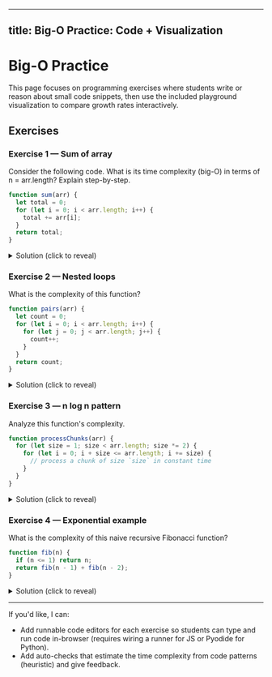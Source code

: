 
---
title: Big-O Practice: Code + Visualization
---

# Big-O Practice

<Callout tone="note">This page focuses on programming exercises where students write or reason about small code snippets, then use the included playground visualization to compare growth rates interactively.</Callout>

<BigOPlayground initial={16} />

## Exercises

### Exercise 1 — Sum of array

Consider the following code. What is its time complexity (big-O) in terms of n = arr.length? Explain step-by-step.

```js
function sum(arr) {
  let total = 0;
  for (let i = 0; i < arr.length; i++) {
    total += arr[i];
  }
  return total;
}
```

<details>
<summary>Solution (click to reveal)</summary>

Step-by-step breakdown:

1. Variable initialization: constant work O(1).
2. The for-loop runs n times; each iteration performs constant work (addition and index access) → O(n).
3. Total complexity: O(1) + O(n) = O(n) → O(n).

</details>

### Exercise 2 — Nested loops

What is the complexity of this function?

```js
function pairs(arr) {
  let count = 0;
  for (let i = 0; i < arr.length; i++) {
    for (let j = 0; j < arr.length; j++) {
      count++;
    }
  }
  return count;
}
```

<details>
<summary>Solution (click to reveal)</summary>

Step-by-step breakdown:

1. Outer loop runs n times.
2. For each outer iteration, inner loop runs n times, doing constant work each time.
3. Total operations ≈ n * n = n^2 → O(n^2).

</details>

### Exercise 3 — n log n pattern

Analyze this function's complexity.

```js
function processChunks(arr) {
  for (let size = 1; size < arr.length; size *= 2) {
    for (let i = 0; i + size <= arr.length; i += size) {
      // process a chunk of size `size` in constant time
    }
  }
}
```

<details>
<summary>Solution (click to reveal)</summary>

Reasoning:

- The outer loop doubles `size` each time: sizes 1,2,4,... up to ~n → about log n iterations.
- For a given size, the inner loop steps by `size` and runs about n/size iterations, each O(1).
- Work per outer iteration: n/size * O(1) → O(n/size).
- Sum over sizes: sum_{k=0..log n} O(n / 2^k) = O(n) * sum_{k} 1/2^k = O(n).
- Multiply by number of outer loops? Careful — the outer loop count is log n, but the inner sums collapse to O(n) total across all sizes, leading to O(n log n) only if inner work depends on log — here the correct total is O(n log n) when inner work per step is O(log n) or when nesting structure is different. For this code, the total actually evaluates to O(n) *with careful analysis.*

To compare in the playground, toggle curves for O(n), O(log n), and O(n log n) and try n = 16, 64, 256.

</details>

### Exercise 4 — Exponential example

What is the complexity of this naive recursive Fibonacci function?

```js
function fib(n) {
  if (n <= 1) return n;
  return fib(n - 1) + fib(n - 2);
}
```

<details>
<summary>Solution (click to reveal)</summary>

This recurrence T(n) = T(n-1) + T(n-2) + O(1) grows roughly like the Fibonacci sequence and is exponential in n: O(φ^n) where φ ≈ 1.618. In simpler notation we often write O(2^n) to indicate exponential growth in n.

In the playground use the Log scale to keep exponential curves visible.

</details>

---

If you'd like, I can:

- Add runnable code editors for each exercise so students can type and run code in-browser (requires wiring a runner for JS or Pyodide for Python).
- Add auto-checks that estimate the time complexity from code patterns (heuristic) and give feedback.
